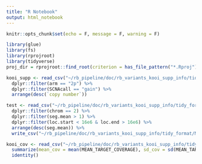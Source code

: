 ```yaml
---
title: "R Notebook"
output: html_notebook
---
```


```r
knitr::opts_chunk$set(echo = F, message = F, warning = F)
```

```r
library(glue)
library(fs)
library(rprojroot)
library(tidyverse)
proj_dir = rprojroot::find_root(criterion = has_file_pattern("*.Rproj"))
```

```r
kooi_supp <- read_csv("~/rb_pipeline/doc/rb_variants_kooi_supp_info/tidy_format/SCNA_summary_by_chrom_arm_kooi.csv") %>% 
  dplyr::filter(arm == "2p") %>% 
  dplyr::filter(SCNAcall == "gain") %>% 
  arrange(desc(`copy number`))
```

```r
test <- read_csv("~/rb_pipeline/doc/rb_variants_kooi_supp_info/tidy_format/scna_segments.csv") %>% 
  dplyr::filter(chrom == 2) %>% 
  dplyr::filter(seg.mean > 1) %>% 
  dplyr::filter(loc.start < 16e6 & loc.end > 16e6) %>% 
  arrange(desc(seg.mean)) %>% 
  write_csv("~/rb_pipeline/doc/rb_variants_kooi_supp_info/tidy_format/MYCNA_segments.csv")
```

```r
kooi_cov <- read_csv("~/rb_pipeline/doc/rb_variants_kooi_supp_info/tidy_format/seq_qc_by_sample_kooi.csv") %>% 
  summarize(mean_cov = mean(MEAN_TARGET_COVERAGE), sd_cov = sd(MEAN_TARGET_COVERAGE)) %>%
  identity()

```